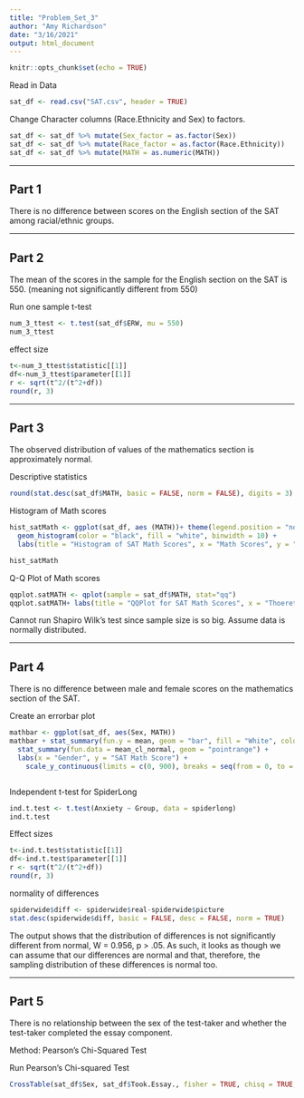 ```yaml
---
title: "Problem_Set_3"
author: "Amy Richardson"
date: "3/16/2021"
output: html_document
---
```


```r
knitr::opts_chunk$set(echo = TRUE)
```

Read in Data
```r
sat_df <- read.csv("SAT.csv", header = TRUE)
```

Change Character columns (Race.Ethnicity and Sex) to factors.
```r
sat_df <- sat_df %>% mutate(Sex_factor = as.factor(Sex))
sat_df <- sat_df %>% mutate(Race_factor = as.factor(Race.Ethnicity))
sat_df <- sat_df %>% mutate(MATH = as.numeric(MATH))
```

***
## Part 1
There is no difference between scores on the English section of the SAT among racial/ethnic groups. 




***
## Part 2
The mean of the scores in the sample for the English section on the SAT is 550. (meaning not significantly different from 550)


Run one sample t-test
```r
num_3_ttest <- t.test(sat_df$ERW, mu = 550)
num_3_ttest
```

effect size
```r
t<-num_3_ttest$statistic[[1]]
df<-num_3_ttest$parameter[[1]]
r <- sqrt(t^2/(t^2+df))
round(r, 3)
```


***
## Part 3
The observed distribution of values of the mathematics section is approximately normal.  

Descriptive statistics
```r
round(stat.desc(sat_df$MATH, basic = FALSE, norm = FALSE), digits = 3)

```


Histogram of Math scores
```r
hist_satMath <- ggplot(sat_df, aes (MATH))+ theme(legend.position = "none") +
  geom_histogram(color = "black", fill = "white", binwidth = 10) +
  labs(title = "Histogram of SAT Math Scores", x = "Math Scores", y = "Density")

hist_satMath

```


Q-Q Plot of Math scores
```r
qqplot.satMATH <- qplot(sample = sat_df$MATH, stat="qq")
qqplot.satMATH+ labs(title = "QQPlot for SAT Math Scores", x = "Thoeretical", y = "Sample")
```

Cannot run Shapiro Wilk's test since sample size is so big.  Assume data is normally distributed.



***
## Part 4
There is no difference between male and female scores on the mathematics section of the SAT.


Create an errorbar plot
```r
mathbar <- ggplot(sat_df, aes(Sex, MATH))
mathbar + stat_summary(fun.y = mean, geom = "bar", fill = "White", colour = "Black") +
  stat_summary(fun.data = mean_cl_normal, geom = "pointrange") + 
  labs(x = "Gender", y = "SAT Math Score") +
    scale_y_continuous(limits = c(0, 900), breaks = seq(from = 0, to = 900, by = 100))



```





Independent t-test for SpiderLong
```r
ind.t.test <- t.test(Anxiety ~ Group, data = spiderlong)
ind.t.test
```
Effect sizes
```r
t<-ind.t.test$statistic[[1]]
df<-ind.t.test$parameter[[1]]
r <- sqrt(t^2/(t^2+df))
round(r, 3)
```

normality of differences
```r
spiderwide$diff <- spiderwide$real-spiderwide$picture
stat.desc(spiderwide$diff, basic = FALSE, desc = FALSE, norm = TRUE)
```
The output shows that the distribution of differences is not significantly different from normal, W = 0.956, p > .05. As such, it looks as though we can assume that our differences are normal and that, therefore, the sampling distribution of these differences is normal too.





***
## Part 5
There is no relationship between the sex of the test-taker and whether the test-taker completed the essay component. 

Method:  Pearson's Chi-Squared Test

Run Pearson's Chi-squared Test
```r
CrossTable(sat_df$Sex, sat_df$Took.Essay., fisher = TRUE, chisq = TRUE, expected = TRUE, prop.c = FALSE, prop.t = FALSE, prop.chisq = FALSE,  sresid = TRUE, format = "SPSS")
```




















